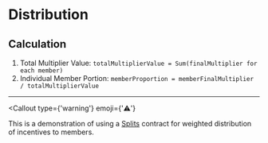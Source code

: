 
# Distribution

## Calculation
1. Total Multiplier Value: ```totalMultiplierValue = Sum(finalMultiplier for each member)```
2. Individual Member Portion: ```memberProportion = memberFinalMultiplier / totalMultiplierValue```


---


<Callout
  type={'warning'}
  emoji={'⚠️'}
>
  This is a demonstration of using a [Splits](https://splits.org/) contract for weighted
  distribution of incentives to members.
</Callout>

<Split />
